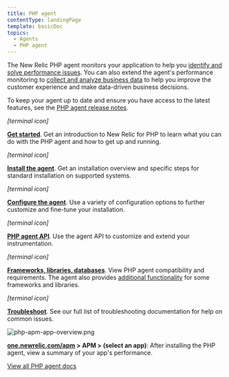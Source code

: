 ```yaml
---
title: PHP agent
contentType: landingPage
template: basicDoc
topics:
  - Agents
  - PHP agent
---
```


The New Relic PHP agent monitors your application to help you [identify and solve performance issues](/docs/agents/php-agent/getting-started/introduction-new-relic-php#monitor-performance). You can also extend the agent's performance monitoring to [collect and analyze business data](/docs/agents/php-agent/getting-started/introduction-new-relic-php#business-data) to help you improve the customer experience and make data-driven business decisions.

To keep your agent up to date and ensure you have access to the latest features, see the [PHP agent release notes](/docs/release-notes/agent-release-notes/php-release-notes).

<i aria-hidden="true" className="fa fa-terminal fa-2x"><span>[terminal icon]</span></i>

**[Get started](/docs/agents/php-agent/getting-started)**. Get an introduction to New Relic for PHP to learn what you can do with the PHP agent and how to get up and running.

<i aria-hidden="true" className="fa fa-list-ol fa-2x"><span>[terminal icon]</span></i>

**[Install the agent](/docs/agents/php-agent/installation)**. Get an installation overview and specific steps for standard installation on supported systems.

<i aria-hidden="true" className="fa fa-cog fa-2x"><span>[terminal icon]</span></i>

**[Configure the agent](/docs/agents/php-agent/configuration/php-agent-configuration)**. Use a variety of configuration options to further customize and fine-tune your installation.

<i aria-hidden="true" className="fa fa-wrench fa-2x"><span>[terminal icon]</span></i>

**[PHP agent API](/docs/agents/php-agent/configuration/php-agent-api)**. Use the agent API to customize and extend your instrumentation.

<i aria-hidden="true" className="fa fa-database fa-2x"><span>[terminal icon]</span></i>

**[Frameworks, libraries, databases](/docs/agents/php-agent/getting-started/php-agent-compatibility-requirements)**. View PHP agent compatibility and requirements. The agent also provides [additional functionality](/docs/agents/php-agent/frameworks-libraries) for some frameworks and libraries.

<i aria-hidden="true" className="fa fa-life-ring fa-2x"><span>[terminal icon]</span></i>

**[Troubleshoot](/docs/agents/php-agent/troubleshooting)**. See our full list of troubleshooting documentation for help on common issues.

![php-apm-app-overview.png](https://docs-staging.newrelic.com/sites/default/files/thumbnails/image/php-apm-app-overview_0.png "php-apm-app-overview.png")

**[one.newrelic.com/apm](https://one.newrelic.com/apm) > APM > (select an app)**: After installing the PHP agent, view a summary of your app's performance.

[View all PHP agent docs](/docs/agents/php-agent?toc=true)